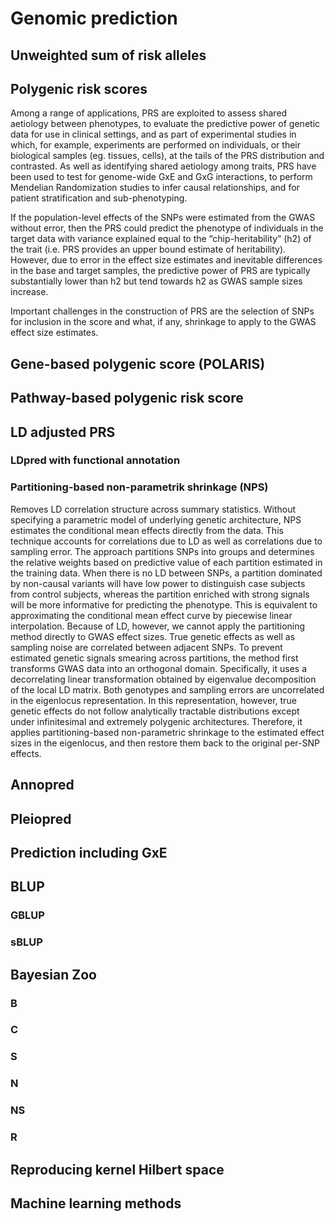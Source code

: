 # Genomic prediction

## Unweighted sum of risk alleles

## Polygenic risk scores

Among a range of applications, PRS are exploited to assess shared aetiology between phenotypes, to evaluate the predictive power of genetic data for use in clinical settings, and as part of experimental studies in which, for example, experiments are performed on individuals, or their biological samples (eg. tissues, cells), at the tails of the PRS distribution and contrasted.
As well as identifying shared aetiology among traits, PRS have been used to test for genome-wide GxE and GxG interactions, to perform Mendelian Randomization studies to infer causal relationships, and for patient stratification and sub-phenotyping.

If the population-level effects of the SNPs were estimated from the GWAS without error, then the PRS could predict the phenotype of individuals in the target data with variance explained equal to the “chip-heritability” (h2) of the trait (i.e. PRS provides an upper bound estimate of heritability). However, due to error in the effect size estimates and inevitable differences in the base and target samples, the predictive power of PRS are typically substantially lower than h2 but tend towards h2 as GWAS sample sizes increase.

Important challenges in the construction of PRS are the selection of SNPs for inclusion in the score and what, if any, shrinkage to apply to the GWAS effect size estimates.

## Gene-based polygenic score (POLARIS)

## Pathway-based polygenic risk score

## LD adjusted PRS

### LDpred with functional annotation

### Partitioning-based non-parametrik shrinkage (NPS)

Removes LD correlation structure across summary statistics. Without specifying a parametric model
of underlying genetic architecture, NPS estimates the conditional mean effects directly from the data. This technique accounts for correlations due to LD as well as correlations due to sampling error. The approach partitions SNPs into groups and determines the relative weights based on predictive value of each partition estimated in the training data. When there is no LD between SNPs, a partition dominated by non-causal variants will have low power to distinguish case subjects from control subjects, whereas the partition enriched with strong signals will be more informative for predicting the phenotype. This is equivalent to approximating the conditional mean effect curve by piecewise linear interpolation. Because of LD, however, we cannot apply the partitioning method directly to GWAS effect sizes. True genetic effects as well as sampling noise are correlated between adjacent SNPs. To prevent estimated genetic signals smearing across partitions, the method first transforms GWAS data into an orthogonal domain. Specifically, it uses a decorrelating linear transformation obtained by eigenvalue decomposition of the local LD matrix. Both genotypes and sampling errors are uncorrelated in the eigenlocus representation. In this representation, however, true genetic effects do not follow analytically tractable distributions except under infinitesimal and extremely polygenic architectures. Therefore, it applies partitioning-based non-parametric shrinkage to the estimated effect sizes in the eigenlocus, and then restore them back to the original per-SNP effects.

## Annopred

## Pleiopred

## Prediction including GxE

## BLUP

### GBLUP

### sBLUP

## Bayesian Zoo

### B

### C

### S

### N

### NS

### R

## Reproducing kernel Hilbert space

## Machine learning methods

